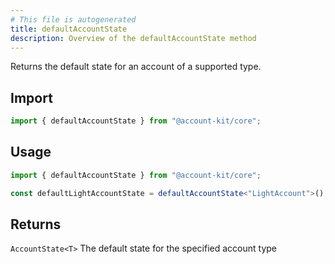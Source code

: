 ```yaml
---
# This file is autogenerated
title: defaultAccountState
description: Overview of the defaultAccountState method
---
```



Returns the default state for an account of a supported type.

## Import

```ts
import { defaultAccountState } from "@account-kit/core";
```

## Usage

```ts
import { defaultAccountState } from "@account-kit/core";

const defaultLightAccountState = defaultAccountState<"LightAccount">();
```

## Returns

`AccountState<T>`
The default state for the specified account type
